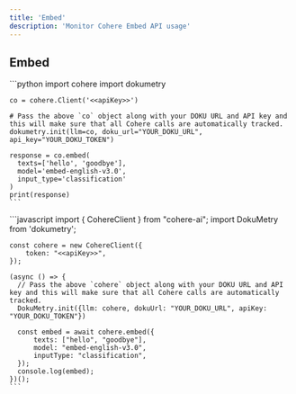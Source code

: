 ```yaml
---
title: 'Embed'
description: 'Monitor Cohere Embed API usage'
---
```


## Embed
<Tabs>
  <Tab title="Python">
    ```python
    import cohere
    import dokumetry

    co = cohere.Client('<<apiKey>>')

    # Pass the above `co` object along with your DOKU URL and API key and this will make sure that all Cohere calls are automatically tracked.
    dokumetry.init(llm=co, doku_url="YOUR_DOKU_URL", api_key="YOUR_DOKU_TOKEN")

    response = co.embed(
      texts=['hello', 'goodbye'],
      model='embed-english-v3.0',
      input_type='classification'
    )
    print(response)
    ```
  </Tab>
  <Tab title="Javascript">
    ```javascript
    import { CohereClient } from "cohere-ai";
    import DokuMetry from 'dokumetry';

    const cohere = new CohereClient({
        token: "<<apiKey>>",
    });

    (async () => {
      // Pass the above `cohere` object along with your DOKU URL and API key and this will make sure that all Cohere calls are automatically tracked.
      DokuMetry.init({llm: cohere, dokuUrl: "YOUR_DOKU_URL", apiKey: "YOUR_DOKU_TOKEN"})

      const embed = await cohere.embed({
          texts: ["hello", "goodbye"],
          model: "embed-english-v3.0",
          inputType: "classification",
      });
      console.log(embed);
    })();
    ```
  </Tab>
</Tabs>